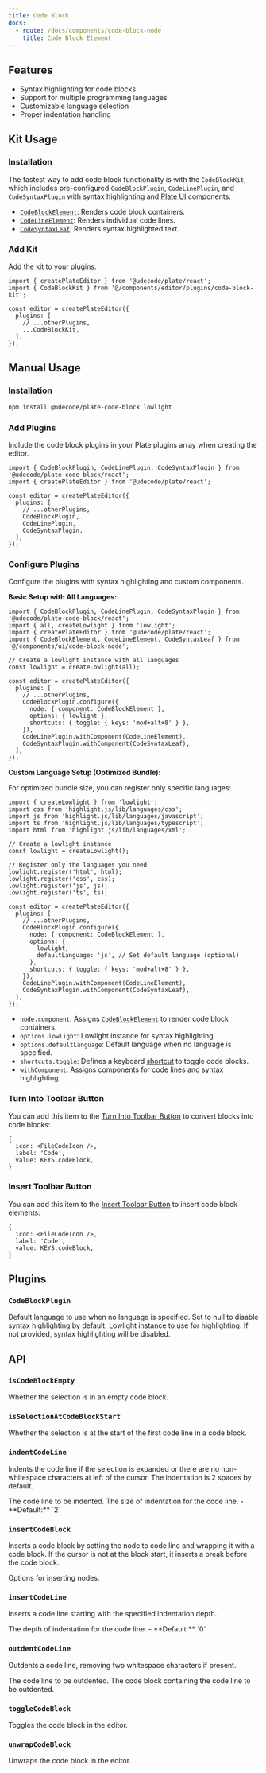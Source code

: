 ```yaml
---
title: Code Block
docs:
  - route: /docs/components/code-block-node
    title: Code Block Element
---
```


<ComponentPreview name="code-block-demo" />

<PackageInfo>

## Features

- Syntax highlighting for code blocks
- Support for multiple programming languages
- Customizable language selection
- Proper indentation handling

</PackageInfo>

## Kit Usage

<Steps>

### Installation

The fastest way to add code block functionality is with the `CodeBlockKit`, which includes pre-configured `CodeBlockPlugin`, `CodeLinePlugin`, and `CodeSyntaxPlugin` with syntax highlighting and [Plate UI](/docs/installation/plate-ui) components.

<ComponentSource name="code-block-kit" />

- [`CodeBlockElement`](/docs/components/code-block-node): Renders code block containers.
- [`CodeLineElement`](/docs/components/code-block-node): Renders individual code lines.
- [`CodeSyntaxLeaf`](/docs/components/code-block-node): Renders syntax highlighted text.

### Add Kit

Add the kit to your plugins:

```tsx
import { createPlateEditor } from '@udecode/plate/react';
import { CodeBlockKit } from '@/components/editor/plugins/code-block-kit';

const editor = createPlateEditor({
  plugins: [
    // ...otherPlugins,
    ...CodeBlockKit,
  ],
});
```

</Steps>

## Manual Usage

<Steps>

### Installation

```bash
npm install @udecode/plate-code-block lowlight
```

### Add Plugins

Include the code block plugins in your Plate plugins array when creating the editor.

```tsx
import { CodeBlockPlugin, CodeLinePlugin, CodeSyntaxPlugin } from '@udecode/plate-code-block/react';
import { createPlateEditor } from '@udecode/plate/react';

const editor = createPlateEditor({
  plugins: [
    // ...otherPlugins,
    CodeBlockPlugin,
    CodeLinePlugin,
    CodeSyntaxPlugin,
  ],
});
```

### Configure Plugins

Configure the plugins with syntax highlighting and custom components.

**Basic Setup with All Languages:**

```tsx
import { CodeBlockPlugin, CodeLinePlugin, CodeSyntaxPlugin } from '@udecode/plate-code-block/react';
import { all, createLowlight } from 'lowlight';
import { createPlateEditor } from '@udecode/plate/react';
import { CodeBlockElement, CodeLineElement, CodeSyntaxLeaf } from '@/components/ui/code-block-node';

// Create a lowlight instance with all languages
const lowlight = createLowlight(all);

const editor = createPlateEditor({
  plugins: [
    // ...otherPlugins,
    CodeBlockPlugin.configure({
      node: { component: CodeBlockElement },
      options: { lowlight },
      shortcuts: { toggle: { keys: 'mod+alt+8' } },
    }),
    CodeLinePlugin.withComponent(CodeLineElement),
    CodeSyntaxPlugin.withComponent(CodeSyntaxLeaf),
  ],
});
```

**Custom Language Setup (Optimized Bundle):**

For optimized bundle size, you can register only specific languages:

```tsx
import { createLowlight } from 'lowlight';
import css from 'highlight.js/lib/languages/css';
import js from 'highlight.js/lib/languages/javascript';
import ts from 'highlight.js/lib/languages/typescript';
import html from 'highlight.js/lib/languages/xml';

// Create a lowlight instance
const lowlight = createLowlight();

// Register only the languages you need
lowlight.register('html', html);
lowlight.register('css', css);
lowlight.register('js', js);
lowlight.register('ts', ts);

const editor = createPlateEditor({
  plugins: [
    // ...otherPlugins,
    CodeBlockPlugin.configure({
      node: { component: CodeBlockElement },
      options: {
        lowlight,
        defaultLanguage: 'js', // Set default language (optional)
      },
      shortcuts: { toggle: { keys: 'mod+alt+8' } },
    }),
    CodeLinePlugin.withComponent(CodeLineElement),
    CodeSyntaxPlugin.withComponent(CodeSyntaxLeaf),
  ],
});
```

- `node.component`: Assigns [`CodeBlockElement`](/docs/components/code-block-node) to render code block containers.
- `options.lowlight`: Lowlight instance for syntax highlighting.
- `options.defaultLanguage`: Default language when no language is specified.
- `shortcuts.toggle`: Defines a keyboard [shortcut](/docs/plugin-shortcuts) to toggle code blocks.
- `withComponent`: Assigns components for code lines and syntax highlighting.

### Turn Into Toolbar Button

You can add this item to the [Turn Into Toolbar Button](/docs/toolbar#turn-into-toolbar-button) to convert blocks into code blocks:

```tsx
{
  icon: <FileCodeIcon />,
  label: 'Code',
  value: KEYS.codeBlock,
}
```

### Insert Toolbar Button

You can add this item to the [Insert Toolbar Button](/docs/toolbar#insert-toolbar-button) to insert code block elements:

```tsx
{
  icon: <FileCodeIcon />,
  label: 'Code',
  value: KEYS.codeBlock,
}
```

</Steps>

## Plugins

### `CodeBlockPlugin`

<API name="CodeBlockPlugin">
<APIOptions>
  <APIItem name="defaultLanguage" type="string | null" optional>
    Default language to use when no language is specified. Set to null to disable syntax highlighting by default.
  </APIItem>
  <APIItem name="lowlight" type="ReturnType<typeof createLowlight> | null" optional>
    Lowlight instance to use for highlighting. If not provided, syntax highlighting will be disabled.
  </APIItem>
</APIOptions>
</API>

## API

### `isCodeBlockEmpty`

<API name="isCodeBlockEmpty">
<APIReturns type="boolean">
  Whether the selection is in an empty code block.
</APIReturns>
</API>

### `isSelectionAtCodeBlockStart`

<API name="isSelectionAtCodeBlockStart">
<APIReturns type="boolean">
  Whether the selection is at the start of the first code line in a code block.
</APIReturns>
</API>

### `indentCodeLine`

Indents the code line if the selection is expanded or there are no non-whitespace characters at left of the cursor. The indentation is 2 spaces by default.

<API name="indentCodeLine">
<APIOptions type="IndentCodeLineOptions">
  <APIItem name="codeLine" type="ElementEntry">
    The code line to be indented.
  </APIItem>
  <APIItem name="indentDepth" type="number">
    The size of indentation for the code line.
    - **Default:** `2`
  </APIItem>
</APIOptions>
</API>

### `insertCodeBlock`

Inserts a code block by setting the node to code line and wrapping it with a code block. If the cursor is not at the block start, it inserts a break before the code block.

<API name="insertCodeBlock">
<APIParameters>
  <APIItem name="insertNodesOptions" type="Omit<InsertNodesOptions, 'match'>" optional>
    Options for inserting nodes.
  </APIItem>
</APIParameters>
</API>

### `insertCodeLine`

Inserts a code line starting with the specified indentation depth.

<API name="insertCodeLine">
<APIParameters>
  <APIItem name="indentDepth" type="number" optional>
    The depth of indentation for the code line.
    - **Default:** `0`
  </APIItem>
</APIParameters>
</API>

### `outdentCodeLine`

Outdents a code line, removing two whitespace characters if present.

<API name="outdentCodeLine">
<APIOptions type="OutdentCodeLineOptions">
  <APIItem name="codeLine" type="ElementEntry">
    The code line to be outdented.
  </APIItem>
  <APIItem name="codeBlock" type="ElementEntry">
    The code block containing the code line to be outdented.
  </APIItem>
</APIOptions>
</API>

### `toggleCodeBlock`

Toggles the code block in the editor.

### `unwrapCodeBlock`

Unwraps the code block in the editor. 